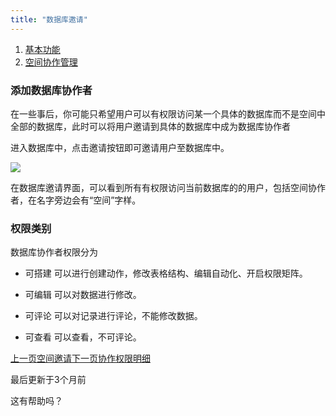 ```yaml
---
title: "数据库邀请"
---
```


1. [基本功能](/ji-ben-gong-neng)
2. [空间协作管理](/ji-ben-gong-neng/xie-zuo)

### 添加数据库协作者

在一些事后，你可能只希望用户可以有权限访问某一个具体的数据库而不是空间中全部的数据库，此时可以将用户邀请到具体的数据库中成为数据库协作者

进入数据库中，点击邀请按钮即可邀请用户至数据库中。

![](/images/ji-ben-gong-neng/xie-zuo/4b36e1a9078aa6ba.png)

在数据库邀请界面，可以看到所有有权限访问当前数据库的的用户，包括空间协作者，在名字旁边会有“空间”字样。

### 权限类别

数据库协作者权限分为

* 可搭建 可以进行创建动作，修改表格结构、编辑自动化、开启权限矩阵。

* 可编辑 可以对数据进行修改。

* 可评论 可以对记录进行评论，不能修改数据。

* 可查看 可以查看，不可评论。

[上一页空间邀请](/ji-ben-gong-neng/xie-zuo/kong-jian-yao-qing)[下一页协作权限明细](/ji-ben-gong-neng/xie-zuo/xie-zuo-quan-xian)

最后更新于3个月前

这有帮助吗？
